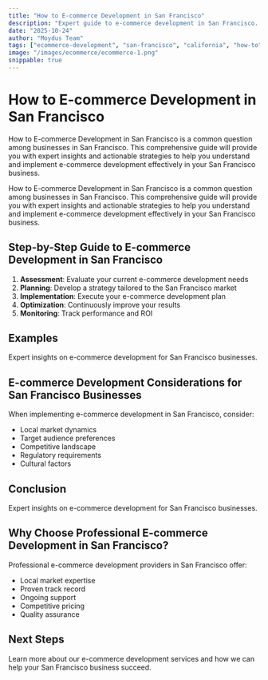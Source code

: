 ```yaml
---
title: "How to E-commerce Development in San Francisco"
description: "Expert guide to e-commerce development in San Francisco. Learn best practices, pricing, and strategies for San Francisco businesses."
date: "2025-10-24"
author: "Moydus Team"
tags: ["ecommerce-development", "san-francisco", "california", "how-to"]
image: "/images/ecommerce/ecommerce-1.png"
snippable: true
---
```


# How to E-commerce Development in San Francisco

How to E-commerce Development in San Francisco is a common question among businesses in San Francisco. This comprehensive guide will provide you with expert insights and actionable strategies to help you understand and implement e-commerce development effectively in your San Francisco business.

How to E-commerce Development in San Francisco is a common question among businesses in San Francisco. This comprehensive guide will provide you with expert insights and actionable strategies to help you understand and implement e-commerce development effectively in your San Francisco business.

## Step-by-Step Guide to E-commerce Development in San Francisco

1. **Assessment**: Evaluate your current e-commerce development needs
2. **Planning**: Develop a strategy tailored to the San Francisco market
3. **Implementation**: Execute your e-commerce development plan
4. **Optimization**: Continuously improve your results
5. **Monitoring**: Track performance and ROI

## Examples

Expert insights on e-commerce development for San Francisco businesses.

## E-commerce Development Considerations for San Francisco Businesses

When implementing e-commerce development in San Francisco, consider:
- Local market dynamics
- Target audience preferences
- Competitive landscape
- Regulatory requirements
- Cultural factors

## Conclusion

Expert insights on e-commerce development for San Francisco businesses.

## Why Choose Professional E-commerce Development in San Francisco?

Professional e-commerce development providers in San Francisco offer:
- Local market expertise
- Proven track record
- Ongoing support
- Competitive pricing
- Quality assurance

## Next Steps

Learn more about our e-commerce development services and how we can help your San Francisco business succeed.

<GeoCTA 
  city="San Francisco"
  service="E-commerce Development"
  ctaText="Get Started Today"
/>
